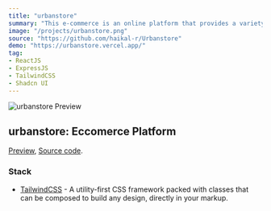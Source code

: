```yaml
---
title: "urbanstore"
summary: "This e-commerce is an online platform that provides a variety of quality products at affordable prices."
image: "/projects/urbanstore.png"
source: "https://github.com/haikal-r/Urbanstore"
demo: "https://urbanstore.vercel.app/"
tag: 
- ReactJS
- ExpressJS
- TailwindCSS
- Shadcn UI
---
```


![urbanstore Preview](/projects/urbanstore.png)

## urbanstore: Eccomerce Platform
[Preview](https://metaverse.haikal-r.com), [Source code](https://github.com/haikal-r/metaverse).

### Stack
- [TailwindCSS](https://tailwindcss.com) - A utility-first CSS framework packed with classes that can be composed to build any design, directly in your markup.


